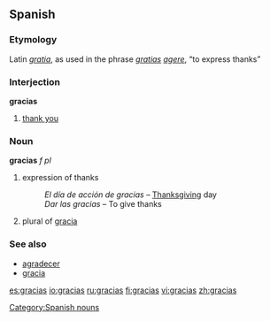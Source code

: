 {{see|Gracias}}

==Spanish==

===Etymology===
Latin ''[[gratia]]'', as used in the phrase ''[[gratia]]s [[agere]]'', “to express thanks”

===Interjection===
'''gracias'''
# [[thank you]]

===Noun===
'''gracias''' ''f'' ''pl''
# expression of thanks
#: ''El día de acción de gracias'' &ndash; [[Thanksgiving]] day
#: ''Dar las gracias'' &ndash; To give thanks
# plural of [[gracia]]

===See also===
*[[agradecer]]
*[[gracia]]

[[Category:Spanish nouns]]

[[es:gracias]]
[[io:gracias]]
[[ru:gracias]]
[[fi:gracias]]
[[vi:gracias]]
[[zh:gracias]]